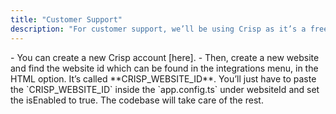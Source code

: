 ```yaml
---
title: "Customer Support"
description: "For customer support, we’ll be using Crisp as it’s a free alternative to Intercom. It comes with a live chat out of the box and other customer support features."
---
```


<Steps>
    <Step title="Create a Crisp account">
        - You can create a new Crisp account [here].
        - Then, create a new website and find the website id which can be found in the integrations menu, in the HTML option. It’s called **CRISP_WEBSITE_ID**.
    </Step>
    <Step title="Configure Crisp in Codebase">
        You’ll just have to paste the `CRISP_WEBSITE_ID` inside the `app.config.ts` under websiteId
        and set the isEnabled to true. The codebase will take care of the rest.
    </Step>
</Steps>

